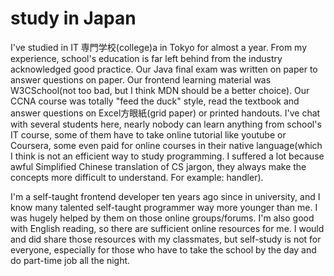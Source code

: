 # study in Japan

I've studied in IT 専門学校(college)a in Tokyo for almost a year. From my experience, school's education is far left behind from the industry acknowledged good practice. Our Java final exam was written on paper to answer questions on paper. Our frontend learning material was W3CSchool(not too bad, but I think MDN should be a better choice). Our CCNA course was totally "feed the duck" style, read the textbook and answer questions on  Excel方眼紙(grid paper) or printed handouts. I've chat with several students here, nearly nobody can learn anything from school's IT course, some of them have to take online tutorial like youtube or Coursera, some even paid for online courses in their native language(which I think is not an efficient way to study programming. I suffered a lot because awful Simplified Chinese translation of CS jargon, they always make the concepts more difficult to understand. For example: handler).

I'm a self-taught frontend developer ten years ago since in university, and I know many talented self-taught programmer way more younger than me. I was hugely helped by them on those online groups/forums. I'm also good with English reading, so there are sufficient online resources for me. I would and did share those resources with my classmates, but self-study is not for everyone, especially for those who have to take the school by the day and do part-time job all the night.